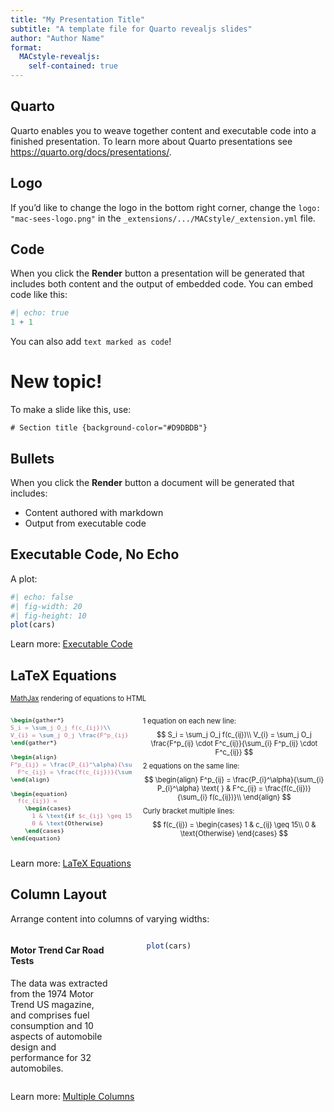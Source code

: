 ```yaml
---
title: "My Presentation Title"
subtitle: "A template file for Quarto revealjs slides"
author: "Author Name"
format:
  MACstyle-revealjs:
    self-contained: true
---
```


## Quarto

Quarto enables you to weave together content and executable code into a finished presentation.
To learn more about Quarto presentations see <https://quarto.org/docs/presentations/>.

## Logo

If you'd like to change the logo in the bottom right corner, change the `logo: "mac-sees-logo.png"` in the `_extensions/.../MACstyle/_extension.yml` file.

## Code

When you click the **Render** button a presentation will be generated that includes both content and the output of embedded code. You can embed code like this:

```r
#| echo: true
1 + 1
```

You can also add `text marked as code`! 

# New topic! {background-color="#D9DBDB"}

To make a slide like this, use:

    # Section title {background-color="#D9DBDB"}
    
## Bullets

::: {.theme-section}
When you click the **Render** button a document will be generated that includes:

-   Content authored with markdown
-   Output from executable code
:::


## Executable Code, No Echo

::: {.theme-section}

A plot:

```r
#| echo: false
#| fig-width: 20
#| fig-height: 10
plot(cars)
```

:::

::: footer
Learn more: [Executable Code](https://quarto.org/docs/presentations/revealjs/#executable-code)
:::

## LaTeX Equations

::: {style="font-size: 80%;"}

[MathJax](https://www.mathjax.org/) rendering of equations to HTML

:::: columns
::: {.column width="40%"}
``` tex
\begin{gather*} 
S_i = \sum_j O_j f(c_{ij})\\
V_{i} = \sum_j O_j \frac{F^p_{ij} \cdot F^c_{ij}}{\sum_{i} F^p_{ij} \cdot F^c_{ij}}
\end{gather*}

\begin{align}
F^p_{ij} = \frac{P_{i}^\alpha}{\sum_{i} P_{i}^\alpha} &
  F^c_{ij} = \frac{f(c_{ij})}{\sum_{i} f(c_{ij})}\\
\end{align}

\begin{equation}
  f(c_{ij}) =
    \begin{cases}
      1 & \text{if $c_{ij} \geq 15$}\\
      0 & \text{Otherwise}
    \end{cases}       
\end{equation}

```
:::

::: {.column width="60%"}
1 equation on each new line: 
$$
S_i = \sum_j O_j f(c_{ij})\\
V_{i} = \sum_j O_j \frac{F^p_{ij} \cdot F^c_{ij}}{\sum_{i} F^p_{ij} \cdot F^c_{ij}}
$$
2 equations on the same line:
$$
\begin{align}
F^p_{ij} = \frac{P_{i}^\alpha}{\sum_{i} P_{i}^\alpha} \text{ } &
  F^c_{ij} = \frac{f(c_{ij})}{\sum_{i} f(c_{ij})}\\
\end{align}
$$
Curly bracket multiple lines:
$$
f(c_{ij}) =
  \begin{cases}
  1 & c_{ij} \geq 15\\
  0 & \text{Otherwise}
  \end{cases}       
$$
:::
::::
:::

::: footer
Learn more: [LaTeX Equations](https://quarto.org/docs/authoring/markdown-basics.html#equations)
:::

## Column Layout {.smaller}

::: {.theme-section}

Arrange content into columns of varying widths:

:::: columns
::: {.column width="35%"}
#### Motor Trend Car Road Tests

The data was extracted from the 1974 Motor Trend US magazine, and comprises fuel consumption and 10 aspects of automobile design and performance for 32 automobiles.
:::

::: {.column width="3%"}
:::

::: {.column width="62%"}
```r
plot(cars)
```
:::
::::
::: 


::: footer
Learn more: [Multiple Columns](https://quarto.org/docs/presentations/revealjs/#multiple-columns)
:::


<!-- 
LMSlogo.png  -> mac-sees-logo.png  

removed: 
CHICASlogo.png
LUlogo.png
-->
